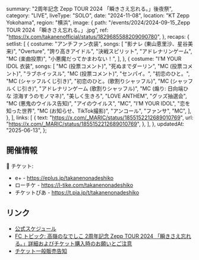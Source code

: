   summary: "2周年記念 Zepp TOUR 2024 「瞬きさえ忘れる。」後夜祭",
  category: "LIVE",
  liveType: "SOLO",
  date: "2024-11-08",
  location: "KT Zepp Yokohama",
  region: "横浜",
  image: {
    path: "/events/2024/2024-09-15_Zepp TOUR 2024 「瞬きさえ忘れる。」.jpg",
    ref: "https://x.com/takanenofficial/status/1829685588209090780",
  },
  recaps: {
    setlist: [
      {
        costume: "アンチファン衣装",
        songs: [
          "影ナレ (東山恵里沙、星谷美来)",
          "Overture",
          "誇り高きアイドル",
          "決戦スピリット",
          "アドレナリンゲーム",
          "MC (楽曲投票)",
          "小悪魔だってかまわない！",
        ],
      },
      {
        costume: "I’M YOUR IDOL 衣装",
        songs: [
          "MC (投票コメント)",
          "死ぬまでダーリン",
          "MC (投票コメント)",
          "ラブホイッスル",
          "MC (投票コメント)",
          "センパイ。",
          "初恋のひと。",
          "MC (シャッフルくじ引き)",
          "初恋のひと。(歌割りシャッフル)",
          "MC (シャッフルくじ引き)",
          "アドレナリンゲーム (歌割りシャッフル)",
          "MC (煽り: 日向端ひな 涼海すうのモノマネ)",
          "美しく生きろ",
          "LOVE ANTHEM",
          "グッズ抽選会",
          "MC (悪鬼のウイルス告知)",
          "アイのウイルス",
          "MC",
          "I’M YOUR IDOL",
          "恋を知った世界",
          "MC (お知らせ、TikTok撮影)",
          "アンコール",
          "ファンサ",
          "MC",
        ],
      },
    ],
    links: [
      {
        text: "https://x.com/_MARIC/status/1855152212689010769",
        url: "https://x.com/_MARIC/status/1855152212689010769",
      },
    ],
  },
  updatedAt: "2025-06-13",
};

## 開催情報

🎫 チケット:

- e+ - https://eplus.jp/takanenonadeshiko
- ローチケ - https://l-tike.com/takanenonadeshiko
- チケットぴあ - https://t.pia.jp/t/takanenonadeshiko

## リンク

- [公式スケジュール](https://takanenonadeshiko.jp/?p=2620)
- [FC トピック: 高嶺のなでしこ 2周年記念 Zepp TOUR 2024 「瞬きさえ忘れる。」詳細およびチケット購入時のお願いとご注意](https://takanekofc.com/topics/public/_/qtayqeijui6ozym1.html)
- [チケット一般販売告知](https://x.com/takanenofficial/status/1829685588209090780)
